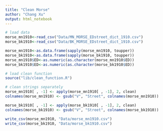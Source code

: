 ```yaml
---
title: "Clean Morse"
author: "Chang Xu"
output: html_notebook
---
```


```r
# load data
morse_mn1910<-read_csv("Data/MN_MORSE_EDstreet_dict_1910.csv") 
morse_bk1910<-read_csv("Data/BK_MORSE_EDstreet_dict_1910.csv")
```

```r
morse_mn1910<-as.data.frame(sapply(morse_mn1910, toupper)) 
morse_bk1910<-as.data.frame(sapply(morse_bk1910, toupper))
morse_mn1910$ED<-as.numeric(as.character(morse_mn1910$ED))
morse_bk1910$ED<-as.numeric(as.character(morse_bk1910$ED))
```

```r
# load clean function
source("lib/clean_function.R")
```

```r
# clean strings separately
morse_mn1910[ , -1] <- apply(morse_mn1910[ , -1], 2, clean)
colnames(morse_mn1910) <- gsub("V", "Street", colnames(morse_mn1910))
```
```r
morse_bk1910[ , -1] <- apply(morse_bk1910[ , -1], 2, clean)
colnames(morse_bk1910) <- gsub("V", "Street", colnames(morse_bk1910))
```

```r
write_csv(morse_mn1910, "Data/morse_mn1910.csv")
write_csv(morse_bk1910, "Data/morse_bk1910.csv")
```



